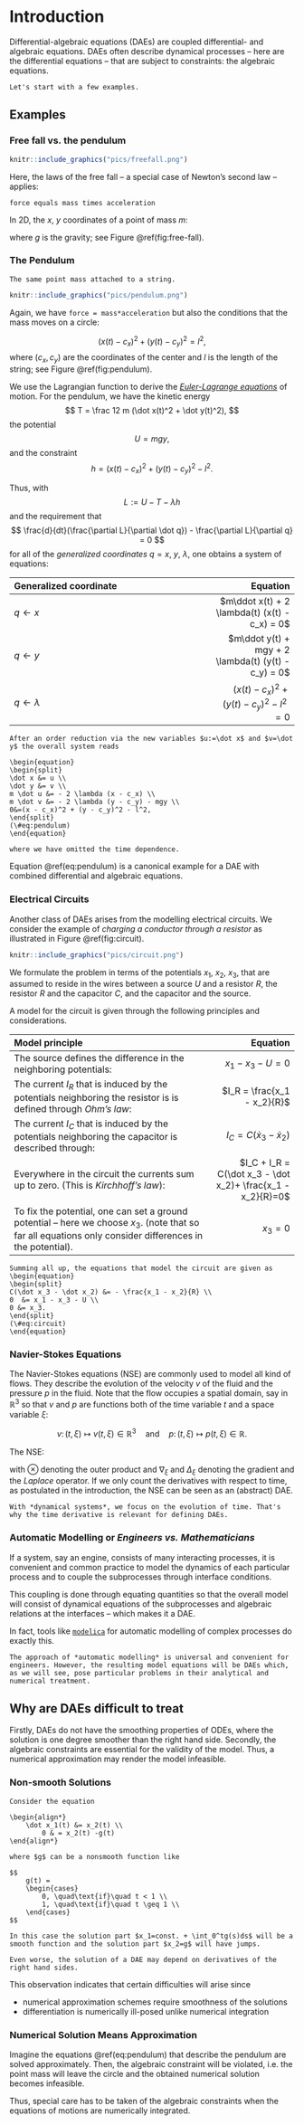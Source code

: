 \newcommand{\ind}{\operatorname{ind}}

# Introduction

Differential-algebraic equations (DAEs) are coupled differential- and algebraic equations. DAEs often describe dynamical processes -- here are the differential equations -- that are subject to constraints: the algebraic equations.

<!--
```block
Throughout this lecture, the free variable will be the time $t$ and differentiation will always be considered with respect to $t$.
```
-->
```block
Let's start with a few examples.
```

## Examples

### Free fall vs. the pendulum {-}

```r
knitr::include_graphics("pics/freefall.png")
```

Here, the laws of the free fall -- a special case of Newton's second law -- applies: 


```block
force equals mass times acceleration
```

In 2D, the $x$, $y$ coordinates of a point of mass $m$:

\begin{align*}
m\ddot x &= 0 \\
m\ddot y &= -mg
\end{align*}

where $g$ is the gravity; see Figure \@ref(fig:free-fall).

### The Pendulum {-}

```block
The same point mass attached to a string.
```

```r
knitr::include_graphics("pics/pendulum.png")
```

Again, we have `force = mass*acceleration` but also the conditions that the mass moves on a circle:

$$
 (x(t) - c_x)^2 + (y(t) - c_y)^2 = l^2,
$$
where $(c_x, c_y)$ are the coordinates of the center and $l$ is the length of the string; see Figure \@ref(fig:pendulum).

We use the Lagrangian function to derive the [*Euler-Lagrange equations*](https://en.wikipedia.org/wiki/Lagrangian_mechanics#Euler%E2%80%93Lagrange_equations_and_Hamilton's_principle) of motion. For the pendulum, we have the kinetic energy 
$$
  T = \frac 12 m (\dot x(t)^2 + \dot y(t)^2), 
$$
the potential 
$$
U = mgy,
$$ 
and the constraint 
$$
h = (x(t) - c_x)^2 + (y(t) - c_y)^2 - l^2 .
$$

Thus, with $$L:=U-T- \lambda h$$ and the requirement that 
$$
\frac{d}{dt}(\frac{\partial L}{\partial \dot q}) - \frac{\partial L}{\partial q} = 0
$$
for all of the *generalized coordinates* $q=x$, $y$, $\lambda$, 
one obtains a system of equations:

| Generalized coordinate | Equation |
|:-----------------------|---------:|
|$q \leftarrow x$ | $m\ddot x(t) + 2 \lambda(t) (x(t) - c_x) = 0$ |
|$q \leftarrow y$ | $m\ddot y(t) + mgy + 2 \lambda(t) (y(t) - c_y) = 0$ |
|$q \leftarrow \lambda$ | $(x(t) - c_x)^2 + (y(t) - c_y)^2 - l^2 =0$ |

```example

After an order reduction via the new variables $u:=\dot x$ and $v=\dot y$ the overall system reads

\begin{equation}
\begin{split}
\dot x &= u \\
\dot y &= v \\
m \dot u &= - 2 \lambda (x - c_x) \\ 
m \dot v &= - 2 \lambda (y - c_y) - mgy \\
0&=(x - c_x)^2 + (y - c_y)^2 - l^2, 
\end{split}
(\#eq:pendulum)
\end{equation}

where we have omitted the time dependence. 
```

Equation \@ref(eq:pendulum) is a canonical example for a DAE with combined differential and algebraic equations.

### Electrical Circuits {-}

Another class of DAEs arises from the modelling electrical circuits. We consider the example of *charging a conductor through a resistor* as illustrated in Figure \@ref(fig:circuit).

<!-- ![A simple electrical circuit](pics/circuit.png) -->

```r
knitr::include_graphics("pics/circuit.png")
```

We formulate the problem in terms of the potentials $x_1$, $x_2$, $x_3$, that are assumed to reside in the wires between a source $U$ and a resistor $R$, the resistor $R$ and the capacitor $C$, and the capacitor and the source.

A model for the circuit is given through the following principles and considerations.

| Model principle | Equation |
|:-----------------------|---------:|
| The source defines the difference in the neighboring potentials: | $x_1 - x_3 - U = 0$ |
| The current $I_R$ that is induced by the potentials neighboring the resistor is is defined through *Ohm's law*: | $I_R = \frac{x_1 - x_2}{R}$ |
| The current $I_C$ that is induced by the potentials neighboring the capacitor is described through: | $I_C = C(\dot x_3 - \dot x_2)$ |
| Everywhere in the circuit the currents sum up to zero. (This is *Kirchhoff's law*): | $I_C + I_R = C(\dot x_3 - \dot x_2)+ \frac{x_1 - x_2}{R}=0$ |
| To fix the potential, one can set a ground potential -- here we choose $x_3$. (note that so far all equations only consider differences in the potential). | $x_3 = 0$ |

```example
Summing all up, the equations that model the circuit are given as 
\begin{equation}
\begin{split}
C(\dot x_3 - \dot x_2) &= - \frac{x_1 - x_2}{R} \\
0  &= x_1 - x_3 - U \\
0 &= x_3. 
\end{split}
(\#eq:circuit)
\end{equation}
```

### Navier-Stokes Equations {-}

The Navier-Stokes equations (NSE) are commonly used to model all kind of flows. They describe the evolution of the velocity $v$ of the fluid and the pressure $p$ in the fluid. Note that the flow occupies a spatial domain, say in $\mathbb R^{3}$ so that $v$ and $p$ are functions both of the time variable $t$ and a space variable $\xi$:

$$
v\colon (t, \xi) \mapsto v(t,\xi)\in \mathbb R^{3} \quad\text{and}\quad  p\colon (t, \xi) \mapsto p(t,\xi)\in \mathbb R.
$$

The NSE:

\begin{align*}
  \frac{\partial v}{\partial t} + (v\otimes \nabla_\xi)v - \Delta_\xi v + \nabla_\xi p &= 0, \\
  \nabla_\xi \cdot v &= 0,
\end{align*}

with $\otimes$ denoting the outer product and $\nabla_\xi$ and $\Delta_\xi$ denoting the gradient and the *Laplace* operator. If we only count the derivatives with respect to time, as postulated in the introduction, the NSE can be seen as an (abstract) DAE. 

```block
With *dynamical systems*, we focus on the evolution of time. That's why the time derivative is relevant for defining DAEs.
```

### Automatic Modelling or _Engineers vs. Mathematicians_ {-}

If a system, say an engine, consists of many interacting processes, it is convenient and common practice to model the dynamics of each particular process and to couple the subprocesses through interface conditions.

This coupling is done through equating quantities so that the overall model will consist of dynamical equations of the subprocesses and algebraic relations at the interfaces -- which makes it a DAE.

In fact, tools like [`modelica`](https://www.modelica.org/) for automatic modelling of complex processes do exactly this. 

```block
The approach of *automatic modelling* is universal and convenient for engineers. However, the resulting model equations will be DAEs which, as we will see, pose particular problems in their analytical and numerical treatment.  
```

## Why are DAEs difficult to treat

Firstly, DAEs do not have the smoothing properties of ODEs, where the solution is one degree smoother than the right hand side. Secondly, the algebraic constraints are essential for the validity of the model. Thus, a numerical approximation may render the model infeasible.

### Non-smooth Solutions {-}

```example
Consider the equation

\begin{align*}
    \dot x_1(t) &= x_2(t) \\
        0 & = x_2(t) -g(t)
\end{align*}

where $g$ can be a nonsmooth function like

$$
    g(t) = 
    \begin{cases} 
        0, \quad\text{if}\quad t < 1 \\
        1, \quad\text{if}\quad t \geq 1 \\
    \end{cases}
$$

In this case the solution part $x_1=const. + \int_0^tg(s)ds$ will be a smooth function and the solution part $x_2=g$ will have jumps.
```

```block
Even worse, the solution of a DAE may depend on derivatives of the right hand sides.
```

This observation indicates that certain difficulties will arise since

 * numerical approximation schemes require smoothness of the solutions
 * differentiation is numerically ill-posed unlike numerical integration

### Numerical Solution Means Approximation {-}

Imagine the equations \@ref(eq:pendulum) that describe the pendulum are solved approximately. Then, the algebraic constraint will be violated, i.e. the point mass will leave the circle and the obtained numerical solution becomes infeasible.

Thus, special care has to be taken of the algebraic constraints when the equations of motions are numerically integrated.

